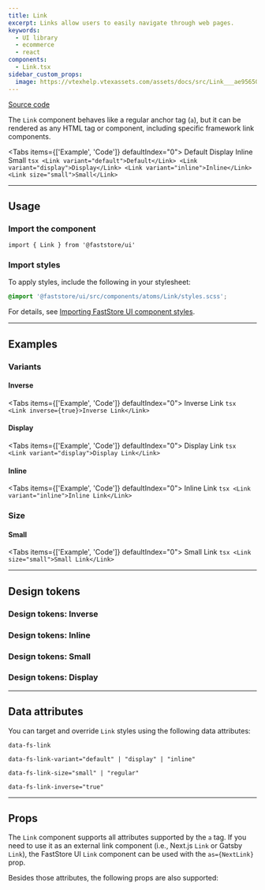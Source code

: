 ```yaml
---
title: Link
excerpt: Links allow users to easily navigate through web pages.
keywords:
  - UI library
  - ecommerce
  - react
components:
  - Link.tsx
sidebar_custom_props:
  image: https://vtexhelp.vtexassets.com/assets/docs/src/Link___ae95650d3842207e2d790446c3418086.png
---
```


[<i class="fa-brands fa-github"></i> Source code](https://github.com/vtex/faststore/tree/main/packages/components/src/atoms/Link)

The `Link` component behaves like a regular anchor tag (`a`), but it can be rendered as any HTML tag or component, including specific framework link components.

<Tabs items={['Example', 'Code']} defaultIndex="0">
  <Tab>
    <OverviewSection>
      <Link variant="default">Default</Link>
      <Link variant="display">Display</Link>
      <Link variant="inline">Inline</Link>
      <Link size="small">Small</Link>
    </OverviewSection>
  </Tab>
  <Tab>
    ```tsx
    <Link variant="default">Default</Link>
    <Link variant="display">Display</Link>
    <Link variant="inline">Inline</Link>
    <Link size="small">Small</Link>
    ```
  </Tab>
</Tabs>

---

## Usage

### Import the component

```tsx
import { Link } from '@faststore/ui'
```

### Import styles

To apply styles, include the following in your stylesheet:

```scss
@import '@faststore/ui/src/components/atoms/Link/styles.scss';
```

For details, see [Importing FastStore UI component styles](https://developers.vtex.com/docs/guides/faststore/using-themes-importing-ui-components-styles).

---

## Examples

### Variants

#### Inverse

<Tabs items={['Example', 'Code']} defaultIndex="0">
  <Tab>
    <OverviewSection dark>
      <Link inverse={true}>Inverse Link</Link>
    </OverviewSection>
  </Tab>
  <Tab>
    ```tsx
    <Link inverse={true}>Inverse Link</Link>
    ```
  </Tab>
</Tabs>

#### Display

<Tabs items={['Example', 'Code']} defaultIndex="0">
  <Tab>
    <OverviewSection>
      <Link variant="display">Display Link</Link>
    </OverviewSection>
  </Tab>
  <Tab>
    ```tsx
    <Link variant="display">Display Link</Link>
    ```
  </Tab>
</Tabs>

#### Inline

<Tabs items={['Example', 'Code']} defaultIndex="0">
  <Tab>
    <OverviewSection>
      <Link variant="inline">Inline Link</Link>
    </OverviewSection>
  </Tab>
  <Tab>
    ```tsx
    <Link variant="inline">Inline Link</Link>
    ```
  </Tab>
</Tabs>

### Size

#### Small

<Tabs items={['Example', 'Code']} defaultIndex="0">
  <Tab>
    <OverviewSection>
      <Link size="small">Small Link</Link>
    </OverviewSection>
  </Tab>
  <Tab>
    ```tsx
    <Link size="small">Small Link</Link>
    ```
  </Tab>
</Tabs>

---

## Design tokens

<TokenTable>
  <TokenRow token="--fs-link-min-width" value="auto" />
  <TokenRow token="--fs-link-min-height" value="var(--fs-link-min-width)" />
  <TokenRow
    token="--fs-link-padding"
    value="var(--fs-spacing-2) var(--fs-spacing-0)"
  />
  <TokenRow token="--fs-link-border-radius" value="var(--fs-border-radius)" />
  <TokenDivider />
  <TokenRow token="--fs-link-text-line-height" value="1.5" />
  <TokenRow token="--fs-link-text-color" value="var(--fs-color-link)" isColor />
  <TokenRow
    token="--fs-link-text-color-visited"
    value="var(--fs-color-link-visited)"
    isColor
  />
  <TokenRow token="--fs-link-text-decoration" value="none" />
  <TokenRow token="--fs-link-text-decoration-hover" value="underline" />
  <TokenDivider />
  <TokenRow
    token="--fs-link-transition-function"
    value="var(--fs-transition-function)"
  />
  <TokenRow
    token="--fs-link-transition-property"
    value="var(--fs-transition-property)"
  />
  <TokenRow
    token="--fs-link-transition-timing"
    value="var(--fs-transition-timing)"
  />
</TokenTable>

### Design tokens: Inverse

<TokenTable>
  <TokenRow
    token="--fs-link-inverse-text-color"
    value="var(--fs-color-link-inverse)"
    isColor
  />
  <TokenRow
    token="--fs-link-inverse-text-color-visited"
    value="var(--fs-link-inverse-text-color)"
    globalValue="var(--fs-color-link-inverse)"
    isColor
  />
</TokenTable>

### Design tokens: Inline

<TokenTable>
  <TokenRow token="--fs-link-inline-padding" value="0" />
  <TokenRow token="--fs-link-inline-text-decoration" value="underline" />
  <TokenRow
    token="--fs-link-inline-text-color"
    value="var(--fs-link-text-color)"
    globalValue="var(--fs-color-link)"
    isColor
  />
</TokenTable>

### Design tokens: Small

<TokenTable>
  <TokenRow token="--fs-link-small-text-size" value="var(--fs-text-size-1)" />
  <TokenRow
    token="--fs-link-small-padding"
    value="var(--fs-spacing-1) var(--fs-spacing-0)"
  />
</TokenTable>

### Design tokens: Display

<TokenTable>
  <TokenRow
    token="--fs-link-display-text-line-height"
    value="var(--fs-link-text-line-height)"
  />
  <TokenRow
    token="--fs-link-display-text-color"
    value="var(--fs-color-text-display)"
    isColor
  />
  <TokenRow
    token="--fs-link-display-text-color-visited"
    value="var(--fs-link-display-text-color)"
    globalValue="var(--fs-color-text-display)"
    isColor
  />
</TokenTable>

---

## Data attributes

You can target and override `Link` styles using the following data attributes:

`data-fs-link`

`data-fs-link-variant="default" | "display" | "inline"`

`data-fs-link-size="small" | "regular"`

`data-fs-link-inverse="true"`

---

## Props

The `Link` component supports all attributes supported by the `a` tag.
If you need to use it as an external link component (i.e., Next.js `Link` or Gatsby `Link`), the FastStore UI `Link` component can be used with the `as={NextLink}` prop.

Besides those attributes, the following props are also supported:

<PropsSection propsList={propsLink} />

